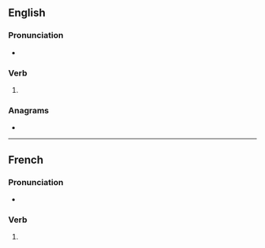 ==English==

===Pronunciation===
* {{IPA|en|/pɛndz/}}

===Verb===
{{head|en|verb form}}

# {{en-third-person singular of|pend}}

===Anagrams===
* {{anagrams|en|a=denps|spend}}

----

==French==

===Pronunciation===
* {{fr-IPA}}

===Verb===
{{head|fr|verb form}}

# {{inflection of|fr|pendre||1//2|s|pres|indc|;|2|s|impr}}